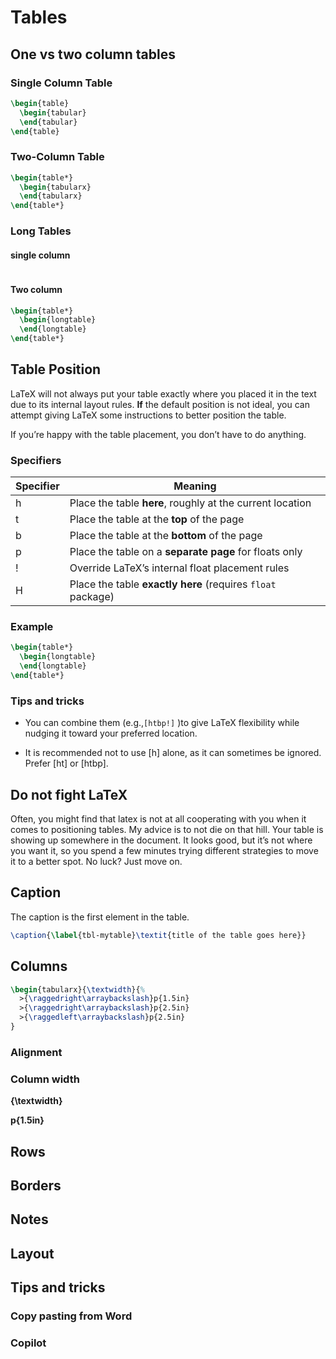 # Tables {.unnumbered}

## One vs two column tables

### Single Column Table 

```latex
\begin{table}
  \begin{tabular}
  \end{tabular}
\end{table}
```

### Two-Column Table

```latex
\begin{table*}
  \begin{tabularx}
  \end{tabularx}
\end{table*}
```

### Long Tables

#### single column

```{}
```

#### Two column

```latex
\begin{table*}
  \begin{longtable}
  \end{longtable}
\end{table*}
```

## Table Position

LaTeX will not always put your table exactly where you placed it in the text due to its internal layout rules. **If** the default position is not ideal, you can attempt giving LaTeX some instructions to better position the table.

If you're happy with the table placement, you don't have to do anything.

### Specifiers

| Specifier | Meaning                                                     |
|-----------|-------------------------------------------------------------|
| h         | Place the table **here**, roughly at the current location   |
| t         | Place the table at the **top** of the page                  |
| b         | Place the table at the **bottom** of the page               |
| p         | Place the table on a **separate page** for floats only      |
| !         | Override LaTeX’s internal float placement rules             |
| H         | Place the table **exactly here** (requires `float` package) |

### Example

```latex
\begin{table*}
  \begin{longtable}
  \end{longtable}
\end{table*}
```

### Tips and tricks

-   You can combine them (e.g.,`[htbp!]` )to give LaTeX flexibility while nudging it toward your preferred location.

-   It is recommended not to use \[h\] alone, as it can sometimes be ignored. Prefer \[ht\] or \[htbp\].

::: callout-tip
## Do not fight LaTeX

Often, you might find that latex is not at all cooperating with you when it comes to positioning tables. My advice is to not die on that hill. Your table is showing up somewhere in the document. It looks good, but it's not where you want it, so you spend a few minutes trying different strategies to move it to a better spot. No luck? Just move on.
:::

## Caption

The caption is the first element in the table.

```latex
\caption{\label{tbl-mytable}\textit{title of the table goes here}}
```

## Columns

```latex
\begin{tabularx}{\textwidth}{%
  >{\raggedright\arraybackslash}p{1.5in} 
  >{\raggedright\arraybackslash}p{2.5in}
  >{\raggedleft\arraybackslash}p{2.5in} 
}
```

### Alignment

### Column width

**{\\textwidth}**

**p{1.5in}**

## Rows

## Borders

## Notes

## Layout

## Tips and tricks

### Copy pasting from Word

### Copilot
